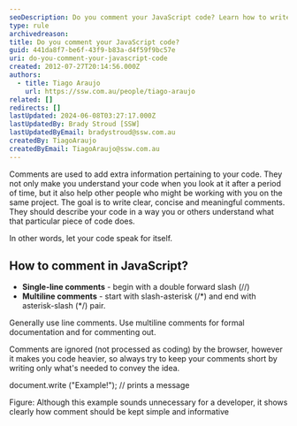 ```yaml
---
seoDescription: Do you comment your JavaScript code? Learn how to write clear and concise comments that describe your code's functionality.
type: rule
archivedreason:
title: Do you comment your JavaScript code?
guid: 441da8f7-be6f-43f9-b83a-d4f59f9bc57e
uri: do-you-comment-your-javascript-code
created: 2012-07-27T20:14:56.000Z
authors:
  - title: Tiago Araujo
    url: https://ssw.com.au/people/tiago-araujo
related: []
redirects: []
lastUpdated: 2024-06-08T03:27:17.000Z
lastUpdatedBy: Brady Stroud [SSW]
lastUpdatedByEmail: bradystroud@ssw.com.au
createdBy: TiagoAraujo
createdByEmail: TiagoAraujo@ssw.com.au
---
```


Comments are used to add extra information pertaining to your code. They not only make you understand your code when you look at it after a period of time, but it also help other people who might be working with you on the same project.
The goal is to write clear, concise and meaningful comments. They should describe your code in a way you or others understand what that particular piece of code does.

In other words, let your code speak for itself.

## How to comment in JavaScript?

- **Single-line comments** - begin with a double forward slash (//)
- **Multiline comments** - start with slash-asterisk (/\*) and end with asterisk-slash (\*/) pair.

Generally use line comments. Use multiline comments for formal documentation and for commenting out.

Comments are ignored (not processed as coding) by the browser, however it makes you code heavier, so always try to keep your comments short by writing only what's needed to convey the idea.

document.write ("Example!"); // prints a message

Figure: Although this example sounds unnecessary for a developer, it shows clearly how comment should be kept simple and informative
